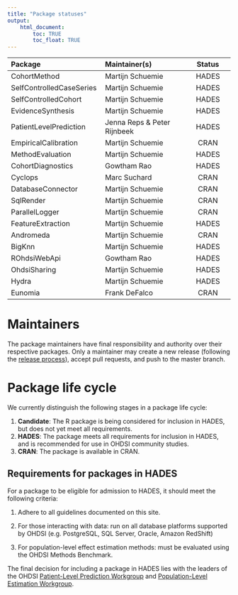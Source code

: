 ```yaml
---
title: "Package statuses"
output: 
    html_document:
        toc: TRUE
        toc_float: TRUE
---
```

| Package                        | Maintainer(s)               | Status          |
| :----------------------------- | :-------------------------- | :-------------: |
| CohortMethod                   | Martijn Schuemie            | HADES           |
| SelfControlledCaseSeries       | Martijn Schuemie            | HADES           |
| SelfControlledCohort           | Martijn Schuemie            | HADES           |
| EvidenceSynthesis              | Martijn Schuemie            | HADES           |
| PatientLevelPrediction         | Jenna Reps & Peter Rijnbeek | HADES           |
| EmpiricalCalibration           | Martijn Schuemie            | CRAN            |
| MethodEvaluation               | Martijn Schuemie            | HADES           |
| CohortDiagnostics              | Gowtham Rao                 | HADES           |
| Cyclops                        | Marc Suchard                | CRAN            |
| DatabaseConnector              | Martijn Schuemie            | CRAN            |
| SqlRender                      | Martijn Schuemie            | CRAN            |
| ParallelLogger                 | Martijn Schuemie            | CRAN            |
| FeatureExtraction              | Martijn Schuemie            | HADES           |
| Andromeda                      | Martijn Schuemie            | CRAN            |
| BigKnn                         | Martijn Schuemie            | HADES           |
| ROhdsiWebApi                   | Gowtham Rao                 | HADES           |
| OhdsiSharing                   | Martijn Schuemie            | HADES           |
| Hydra                          | Martijn Schuemie            | HADES           |
| Eunomia                        | Frank DeFalco               | CRAN            |

# Maintainers

The package maintainers have final responsibility and authority over their respective packages. Only a maintainer may create a new release (following the [release process](releaseProcess.html)), accept pull requests, and push to the master branch.

# Package life cycle

We currently distinguish the following stages in a package life cycle:

1. **Candidate**: The R package is being considered for inclusion in HADES, but does not yet meet all requirements.
2. **HADES**: The package meets all requirements for inclusion in HADES, and is recommended for use in OHDSI community studies.
3. **CRAN**: The package is available in CRAN.

## Requirements for packages in HADES

For a package to be eligible for admission to HADES, it should meet the following criteria:

1. Adhere to all guidelines documented on this site.

2. For those interacting with data: run on all database platforms supported by OHDSI (e.g. PostgreSQL, SQL Server, Oracle, Amazon RedShift)

3. For population-level effect estimation methods: must be evaluated using the OHDSI Methods Benchmark.

The final decision for including a package in HADES lies with the leaders of the OHDSI [Patient-Level Prediction Workgroup](https://www.ohdsi.org/web/wiki/doku.php?id=projects:workgroups:patient-level_prediction) and [Population-Level Estimation Workgroup](https://www.ohdsi.org/web/wiki/doku.php?id=projects:workgroups:est-methods).